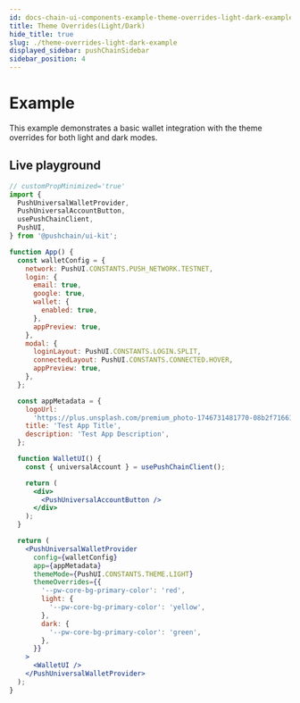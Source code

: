 ```yaml
---
id: docs-chain-ui-components-example-theme-overrides-light-dark-example
title: Theme Overrides(Light/Dark)
hide_title: true
slug: ./theme-overrides-light-dark-example
displayed_sidebar: pushChainSidebar
sidebar_position: 4
---
```


# Example

This example demonstrates a basic wallet integration with the theme overrides for both light and dark modes.

## Live playground

```jsx live
// customPropMinimized='true'
import {
  PushUniversalWalletProvider,
  PushUniversalAccountButton,
  usePushChainClient,
  PushUI,
} from '@pushchain/ui-kit';

function App() {
  const walletConfig = {
    network: PushUI.CONSTANTS.PUSH_NETWORK.TESTNET,
    login: {
      email: true,
      google: true,
      wallet: {
        enabled: true,
      },
      appPreview: true,
    },
    modal: {
      loginLayout: PushUI.CONSTANTS.LOGIN.SPLIT,
      connectedLayout: PushUI.CONSTANTS.CONNECTED.HOVER,
      appPreview: true,
    },
  };

  const appMetadata = {
    logoUrl:
      'https://plus.unsplash.com/premium_photo-1746731481770-08b2f71661d0?q=80&w=2671&auto=format&fit=crop&ixlib=rb-4.1.0&ixid=M3wxMjA3fDB8MHxwaG90by1wYWdlfHx8fGVufDB8fHx8fA%3D%3D',
    title: 'Test App Title',
    description: 'Test App Description',
  };

  function WalletUI() {
    const { universalAccount } = usePushChainClient();

    return (
      <div>
        <PushUniversalAccountButton />
      </div>
    );
  }

  return (
    <PushUniversalWalletProvider
      config={walletConfig}
      app={appMetadata}
      themeMode={PushUI.CONSTANTS.THEME.LIGHT}
      themeOverrides={{
        '--pw-core-bg-primary-color': 'red',
        light: {
          '--pw-core-bg-primary-color': 'yellow',
        },
        dark: {
          '--pw-core-bg-primary-color': 'green',
        },
      }}
    >
      <WalletUI />
    </PushUniversalWalletProvider>
  );
}
```
